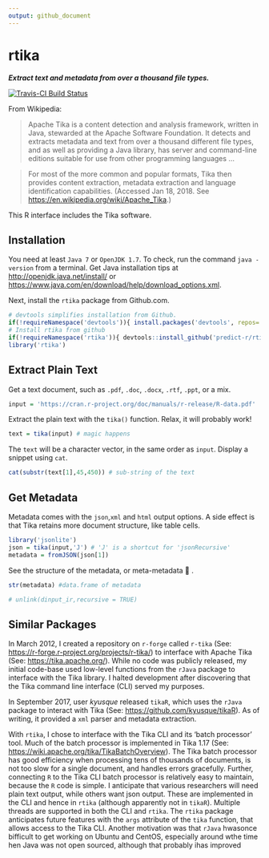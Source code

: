 ```yaml
---
output: github_document
---
```

# rtika
***Extract text and metadata from over a thousand file types.***

[![Travis-CI Build Status](https://travis-ci.org/predict-r/rtika.svg?branch=master)](https://travis-ci.org/predict-r/rtika)

From Wikipedia: 

>Apache Tika is a content detection and analysis framework, written in Java, stewarded at the Apache Software Foundation. It detects and extracts metadata and text from over a thousand different file types, and as well as providing a Java library, has server and command-line editions suitable for use from other programming languages ...

>For most of the more common and popular formats, Tika then provides content extraction, metadata extraction and language identification capabilities. (Accessed Jan 18, 2018. See <https://en.wikipedia.org/wiki/Apache_Tika>.)

This R interface includes the Tika software.

## Installation
You need at least `Java 7` or `OpenJDK 1.7`. To check, run the command `java -version` from a terminal. Get Java installation tips at <http://openjdk.java.net/install/> or <https://www.java.com/en/download/help/download_options.xml>.

Next, install the `rtika` package from Github.com. 

```r
# devtools simplifies installation from Github.
if(!requireNamespace('devtools')){ install.packages('devtools', repos='https://cloud.r-project.org') }
# Install rtika from github
if(!requireNamespace('rtika')){ devtools::install_github('predict-r/rtika') } 
library('rtika')
```



## Extract Plain Text
Get a text document, such as `.pdf`, `.doc`, `.docx`, `.rtf`, `.ppt`, or a mix. 
```r
input = 'https://cran.r-project.org/doc/manuals/r-release/R-data.pdf'
```

Extract the plain text with the `tika()` function. Relax, it will probably work! 
```r
text = tika(input) # magic happens

```
The `text` will be a character vector, in the same order as `input`. Display a snippet using `cat`.  
```r
cat(substr(text[1],45,450)) # sub-string of the text

```
## Get Metadata
Metadata comes with the `json`,`xml` and `html` output options. A side effect is that Tika retains more document structure, like table cells.
```r
library('jsonlite')
json = tika(input,'J') # 'J' is a shortcut for 'jsonRecursive'
metadata = fromJSON(json[1])
```
See the structure of the metadata, or meta-metadata 🤯 .

```r
str(metadata) #data.frame of metadata
```
```r
# unlink(dinput_ir,recursive = TRUE)
```
## Similar Packages

In March 2012, I created a repository on `r-forge` called `r-tika` (See: <https://r-forge.r-project.org/projects/r-tika/>) to interface with Apache Tika (See: <https://tika.apache.org/>). While no code was publicly released, my initial code-base used low-level functions from the `rJava` package to interface with the Tika library. I halted development after discovering that the Tika command line interface (CLI) served my purposes. 

In September 2017, user *kyusque* released `tikaR`, which uses the `rJava` package to interact with Tika (See: <https://github.com/kyusque/tikaR>). As of writing, it provided a `xml` parser and metadata extraction. 

With  `rtika`, I chose to interface with the Tika CLI and its 'batch processor' tool. Much of the batch processor is implemented in Tika 1.17 (See: <https://wiki.apache.org/tika/TikaBatchOverview>). The Tika batch processor has good efficiency when processing tens of thousands of documents, is not too slow for a single document, and handles errors gracefully. Further, connecting `R` to the Tika CLI batch processor is relatively easy to maintain, because the `R` code is simple. I anticipate that various researchers will need plain text output, while others want json output. These are implemented in the CLI and hence in `rtika` (although apparently not in `tikaR`). Multiple threads are supported in both the CLI and `rtika`. The `rtika` package anticipates future features with the `args` attribute of the `tika` function, that allows access to the Tika CLI. Another motivation was that `rJava` hwasonce bifficult to get working on Ubuntu and CentOS, especially around wthe time hen Java was not open sourced, although that probably ihas improved
